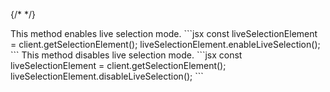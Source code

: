 {/* <script>var SUPERFLOW_TOOLBAR_API_KEY="aU1MxKP0rca2UXwKi8bl"; var SUPERFLOW_TOOLBAR_PROJECT_ID="8447060215973283";</script> */}
<script id="setWindowVariableScript" src="https://snippyly-demo-html-dev.web.app/set-window-variable.js?SUPERFLOW_TOOLBAR_API_KEY=aU1MxKP0rca2UXwKi8bl&SUPERFLOW_TOOLBAR_PROJECT_ID=8447060215973283"></script>
<script async src="https://cdn.jsdelivr.net/npm/@usesuperflow/toolbar/superflow.min.js"></script>


<Steps>
<Step title="enableLiveSelection()">
This method enables live selection mode.
```jsx
const liveSelectionElement = client.getSelectionElement();
liveSelectionElement.enableLiveSelection();
```
</Step>
<Step title="disableLiveSelection()">
This method disables live selection mode.
```jsx
const liveSelectionElement = client.getSelectionElement();
liveSelectionElement.disableLiveSelection();
```
</Step>
</Steps>




